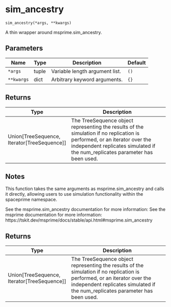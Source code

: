 # sim_ancestry { #spaceprime.sim_ancestry }

`sim_ancestry(*args, **kwargs)`

A thin wrapper around msprime.sim_ancestry.

## Parameters

| Name       | Type   | Description                    | Default   |
|------------|--------|--------------------------------|-----------|
| `*args`    | tuple  | Variable length argument list. | `()`      |
| `**kwargs` | dict   | Arbitrary keyword arguments.   | `{}`      |

## Returns

| Type                                            | Description                                                                                                                                                                                                |
|-------------------------------------------------|------------------------------------------------------------------------------------------------------------------------------------------------------------------------------------------------------------|
| Union\[TreeSequence, Iterator\[TreeSequence\]\] | The TreeSequence object representing the results of the simulation if no replication is performed, or an iterator over the independent replicates simulated if the num_replicates parameter has been used. |

## Notes

This function takes the same arguments as msprime.sim_ancestry and calls it directly,
allowing users to use simulation functionality within the spaceprime namespace.

See the msprime.sim_ancestry documentation for more information: See the msprime documentation for more information: https://tskit.dev/msprime/docs/stable/api.html#msprime.sim_ancestry

## Returns

| Type                                            | Description                                                                                                                                                                                                |
|-------------------------------------------------|------------------------------------------------------------------------------------------------------------------------------------------------------------------------------------------------------------|
| Union\[TreeSequence, Iterator\[TreeSequence\]\] | The TreeSequence object representing the results of the simulation if no replication is performed, or an iterator over the independent replicates simulated if the num_replicates parameter has been used. |